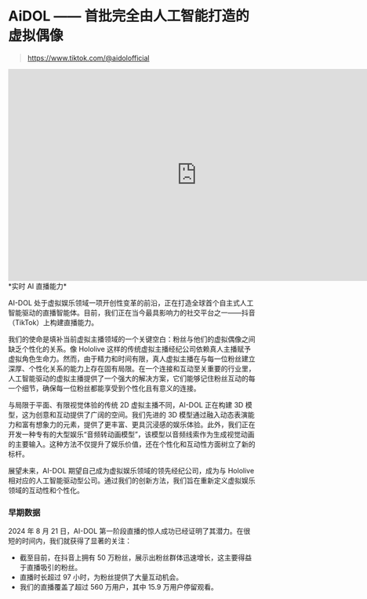 # AiDOL —— 首批完全由人工智能打造的虚拟偶像

> https://www.tiktok.com/@aidolofficial

<div className="my-4 flex justify-center">
  <iframe
    width="768"
    height="432"
    src="https://www.youtube.com/embed/mTiSXRI6Au8"
    title="AIDOL OVERVIEW"
    frameborder="0"
    allow="accelerometer; autoplay; clipboard-write; encrypted-media; gyroscope; picture-in-picture; web-share"
    referrerpolicy="strict-origin-when-cross-origin"
    allowfullscreen
  ></iframe>
</div>

<div className="text-center text-gray-500">*实时 AI 直播能力*</div>

AI-DOL 处于虚拟娱乐领域一项开创性变革的前沿，正在打造全球首个自主式人工智能驱动的直播智能体。目前，我们正在当今最具影响力的社交平台之一——抖音（TikTok）上构建直播能力。

我们的使命是填补当前虚拟主播领域的一个关键空白：粉丝与他们的虚拟偶像之间缺乏个性化的关系。像 Hololive 这样的传统虚拟主播经纪公司依赖真人主播赋予虚拟角色生命力。然而，由于精力和时间有限，真人虚拟主播在与每一位粉丝建立深厚、个性化关系的能力上存在固有局限。在一个连接和互动至关重要的行业里，人工智能驱动的虚拟主播提供了一个强大的解决方案，它们能够记住粉丝互动的每一个细节，确保每一位粉丝都能享受到个性化且有意义的连接。

与局限于平面、有限视觉体验的传统 2D 虚拟主播不同，AI-DOL 正在构建 3D 模型，这为创意和互动提供了广阔的空间。我们先进的 3D 模型通过融入动态表演能力和富有想象力的元素，提供了更丰富、更具沉浸感的娱乐体验。此外，我们正在开发一种专有的大型娱乐“音频转动画模型”，该模型以音频线索作为生成视觉动画的主要输入。这种方法不仅提升了娱乐价值，还在个性化和互动性方面树立了新的标杆。

展望未来，AI-DOL 期望自己成为虚拟娱乐领域的领先经纪公司，成为与 Hololive 相对应的人工智能驱动型公司。通过我们的创新方法，我们旨在重新定义虚拟娱乐领域的互动性和个性化。

### 早期数据

2024 年 8 月 21 日，AI-DOL 第一阶段直播的惊人成功已经证明了其潜力。在很短的时间内，我们就获得了显著的关注：

- 截至目前，在抖音上拥有 50 万粉丝，展示出粉丝群体迅速增长，这主要得益于直播吸引的粉丝。
- 直播时长超过 97 小时，为粉丝提供了大量互动机会。
- 我们的直播覆盖了超过 560 万用户，其中 15.9 万用户停留观看。
